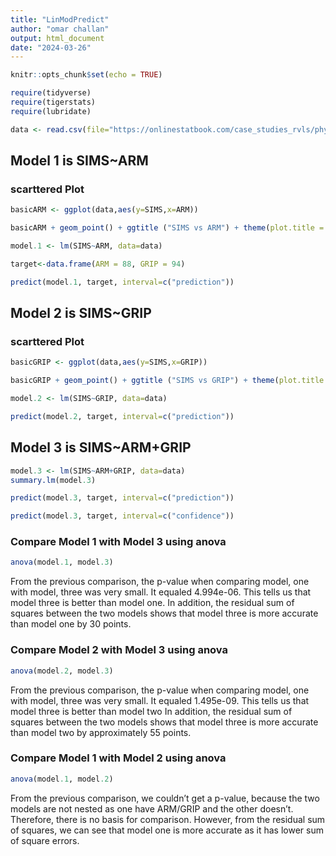 ```yaml
---
title: "LinModPredict"
author: "omar challan"
output: html_document
date: "2024-03-26"
---
```


```r
knitr::opts_chunk$set(echo = TRUE)

require(tidyverse)
require(tigerstats)
require(lubridate)

data <- read.csv(file="https://onlinestatbook.com/case_studies_rvls/physical_strength/data.txt",sep="",header=TRUE)
```


## Model 1 is SIMS~ARM
### scarttered Plot

```r
basicARM <- ggplot(data,aes(y=SIMS,x=ARM))
```

```r
basicARM + geom_point() + ggtitle ("SIMS vs ARM") + theme(plot.title = element_text(hjust = 0.5, size = 20)) + geom_smooth(method=lm)
```

```r
model.1 <- lm(SIMS~ARM, data=data) 
```


```r
target<-data.frame(ARM = 88, GRIP = 94)
```


```r
predict(model.1, target, interval=c("prediction"))
```



## Model 2 is SIMS~GRIP
### scarttered Plot


```r
basicGRIP <- ggplot(data,aes(y=SIMS,x=GRIP))
```

```r
basicGRIP + geom_point() + ggtitle ("SIMS vs GRIP") + theme(plot.title = element_text(hjust = 0.5, size = 20)) + geom_smooth(method=lm)
```

```r
model.2 <- lm(SIMS~GRIP, data=data) 
```


```r
predict(model.2, target, interval=c("prediction"))
```


## Model 3 is SIMS~ARM+GRIP

```r
model.3 <- lm(SIMS~ARM+GRIP, data=data) 
summary.lm(model.3)
```


```r
predict(model.3, target, interval=c("prediction"))
```

```r
predict(model.3, target, interval=c("confidence"))
```


### Compare Model 1 with Model 3 using anova

```r
anova(model.1, model.3)
```

From the previous comparison, the p-value when comparing model, one with model, three was very small. It equaled 4.994e-06. This tells us that model three is better than model one. In addition, the residual sum of squares between the two models shows that model three is more accurate than model one by 30 points.


### Compare Model 2 with Model 3 using anova

```r
anova(model.2, model.3)
```

From the previous comparison, the p-value when comparing model, one with model, three was very small. It equaled 1.495e-09. This tells us that model three is better than model two In addition, the residual sum of squares between the two models shows that model three is more accurate than model two by approximately 55 points.


### Compare Model 1 with Model 2 using anova

```r
anova(model.1, model.2)
```

From the previous comparison, we couldn't get a p-value, because the two models are not nested as one have ARM/GRIP and the other doesn't. Therefore, there is no basis for comparison. However, from the residual sum of squares, we can see that model one is more accurate as it has lower sum of square errors.




